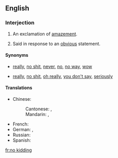 ==English==

===Interjection===
{{en-interj|head=[[no]] [[kidding]]!}}

# {{colloquial}} An exclamation of [[amazement]].
# {{colloquial|sarcastic}} Said in response to an [[obvious]] statement.

====Synonyms====
* {{sense|amazement}} [[really]], [[no shit]], [[never]], [[no]], [[no way]], [[wow]]
* {{sense|response to the obvious}} [[really]], [[no shit]], [[oh really]], [[you don't say]], [[seriously]]

====Translations====
{{trans-top|(idiomatic) really? ; no kidding! ; Is that so?}}
* Chinese:
*: Cantonese: {{tø|yue|講真|alt=講真？！|sc=Hant}}, {{tø|yue|讲真|alt=讲真？！|tr=gong2 zan1?!|sc=Hant}}
*: Mandarin: {{t|cmn|當真|alt=當真？！|sc=Hani}}, {{t|cmn|当真|tr=dàngzhēn?!|alt=当真？！|sc=Hani}}
{{trans-mid}}
* French: {{t+|fr|sans blague}}
* German: {{qualifier|colloquial}} {{t-|de|ohne Scheiß}}, {{t-|de|im Ernst}}
* Russian: {{t+|ru|неужели|tr=neužéli?|alt=неужели?|sc=Cyrl}}
* Spanish: {{t-|es|no me digas}}
{{trans-bottom}}

[[fr:no kidding]]